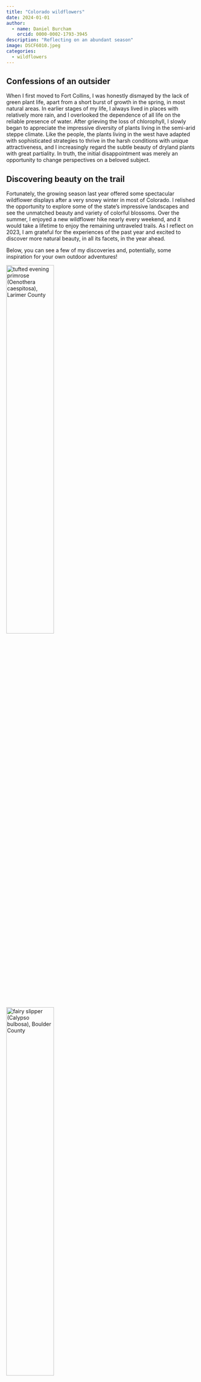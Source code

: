 ```yaml
---
title: "Colorado wildflowers"
date: 2024-01-01
author: 
  - name: Daniel Burcham
    orcid: 0000-0002-1793-3945
description: "Reflecting on an abundant season"
image: DSCF6010.jpeg
categories:
  - wildflowers
---
```


## Confessions of an outsider

When I first moved to Fort Collins, I was honestly dismayed by the lack of green plant life, apart from a short burst of growth in the spring, in most natural areas. In earlier stages of my life, I always lived in places with relatively more rain, and I overlooked the dependence of all life on the reliable presence of water. After grieving the loss of chlorophyll, I slowly began to appreciate the impressive diversity of plants living in the semi-arid steppe climate. Like the people, the plants living in the west have adapted with sophisticated strategies to thrive in the harsh conditions with unique attractiveness, and I increasingly regard the subtle beauty of dryland plants with great partiality. In truth, the initial disappointment was merely an opportunity to change perspectives on a beloved subject. 

## Discovering beauty on the trail

Fortunately, the growing season last year offered some spectacular wildflower displays after a very snowy winter in most of Colorado. I relished the opportunity to explore some of the state's impressive landscapes and see the unmatched beauty and variety of colorful blossoms. Over the summer, I enjoyed a new wildflower hike nearly every weekend, and it would take a lifetime to enjoy the remaining untraveled trails. As I reflect on 2023, I am grateful for the experiences of the past year and excited to discover more natural beauty, in all its facets, in the year ahead. 

Below, you can see a few of my discoveries and, potentially, some inspiration for your own outdoor adventures!

[![tufted evening primrose (*Oenothera caespitosa*), Larimer County](DSCF5838_Crop.jpg){fig-align="center" width="50%"}](DSCF5838.jpeg)

[![fairy slipper (*Calypso bulbosa*), Boulder County](DSCF5848_Crop.jpg){fig-align="center" width="50%"}](DSCF5848.jpeg)

[![rock clematis (*Clematis columbiana*), Boulder County](DSCF5861_Crop.jpg){fig-align="center" width="50%"}](DSCF5861.jpeg)

[![sidebells penstemon (*Penstemon secundiflorus*), Boulder County](DSCF5863_Crop.jpg){fig-align="center" width="50%"}](DSCF5863.jpeg)

[![tall mountain shootingstar (*Primula jeffreyi*), Clear Creek County](DSCF5959_Crop.jpg){fig-align="center" width="50%"}](DSCF5959.jpeg)

[![elephant's head (*Pedicularis groenlandica*), Gunnison County](DSCF6011_Crop.jpg){fig-align="center" width="50%"}](DSCF6011.jpeg)

[![monument plant (*Frasera speciosa*), Gunnison County](DSCF6013_Crop.jpg){fig-align="center" width="50%"}](DSCF6013.jpeg)

[![spotted coralroot (*Corallorhiza maculata*), Gunnison County](DSCF6038_Crop.jpg){fig-align="center" width="50%"}](DSCF6038.jpeg)
